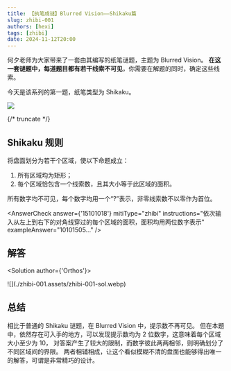 ```yaml
---
title: 【执笔成谜】Blurred Vision——Shikaku篇
slug: zhibi-001
authors: [hexi]
tags: [zhibi]
date: 2024-11-12T20:00
---
```


何夕老师为大家带来了一套由其编写的纸笔谜题，主题为 Blurred Vision。
**在这一套谜题中，每道题目都有若干线索不可见**，你需要在解题的同时，确定这些线索。

今天是该系列的第一题，纸笔类型为 Shikaku。

![](./zhibi-001.assets/zhibi-001.webp)

{/* truncate */}

## Shikaku 规则

将盘面划分为若干个区域，使以下命题成立：

1. 所有区域均为矩形；
2. 每个区域恰包含一个线索数，且其大小等于此区域的面积。

所有数字均不可见，每个数字均用一个“?”表示，非零线索数不以零作为首位。

<AnswerCheck
  answer={'15101018'}
  mitiType="zhibi"
  instructions="依次输入从左上到右下的对角线穿过的每个区域的面积，面积均用两位数字表示"
  exampleAnswer="10101505..."
/>

## 解答

<Solution author={'Orthos'}>
  <div className="lg:w-2/3 mx-auto">![](./zhibi-001.assets/zhibi-001-sol.webp)</div>
</Solution>

## 总结

相比于普通的 Shikaku 谜题，在 Blurred Vision 中，提示数不再可见。
但在本题中，依然存在可入手的地方，可以发现提示数均为 2 位数字，这意味着每个区域大小至少为 10，
对答案产生了较大的限制，而数字彼此两两相邻，则明确划分了不同区域间的界限。
两者相辅相成，让这个看似模糊不清的盘面也能够得出唯一的解答，可谓是非常精巧的设计。
